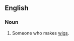 ==English==

===Noun===
{{en-noun|head=[[knob]]-[[thatcher]]|s}} 

# {{context|archaic}} Someone who makes [[wigs]].